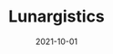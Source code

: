 ---
title: Lunargistics
tag: DePIN,NFTs
status: publish
date: 2021-10-01
slug: Lunargistics it a technology platform that empowers space entrepreneurs with compliance and funding resources for launch missions.
logo: /img/Lunargistics.png
featured_img:
website: https://www.lunargistics.com/
twitter:
telegram:
---